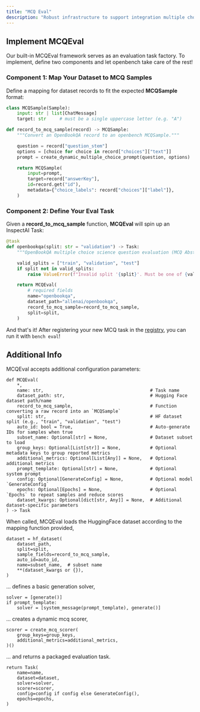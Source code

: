 ```yaml
---
title: "MCQ Eval"
description: "Robust infrastructure to support integration multiple choice question (MCQ) benchmarks."
---
```


## Implement MCQEval
Our built-in MCQEval framework serves as an evaluation task factory. To implement, define two components and let openbench take care of the rest!

### Component 1: Map Your Dataset to MCQ Samples
Define a mapping for dataset records to fit the expected **MCQSample** format:

```python
class MCQSample(Sample):
    input: str | list[ChatMessage]
    target: str     # must be a single uppercase letter (e.g. "A")
```
```python evals/openbookqa.py
def record_to_mcq_sample(record) -> MCQSample:
    """Convert an OpenBookQA record to an openbench MCQSample."""

    question = record["question_stem"]
    options = [choice for choice in record["choices"]["text"]]
    prompt = create_dynamic_multiple_choice_prompt(question, options)

    return MCQSample(
        input=prompt,
        target=record["answerKey"],
        id=record.get("id"),
        metadata={"choice_labels": record["choices"]["label"]},
    )
```

### Component 2: Define Your Eval Task
Given a **record_to_mcq_sample** function, **MCQEval** will spin up an InspectAI Task:
```python
@task
def openbookqa(split: str = "validation") -> Task:
    """OpenBookQA multiple choice science question evaluation (MCQ Abstracted)."""

    valid_splits = ["train", "validation", "test"]
    if split not in valid_splits:
        raise ValueError(f"Invalid split '{split}'. Must be one of {valid_splits}")

    return MCQEval(
        # required fields
        name="openbookqa",
        dataset_path="allenai/openbookqa",
        record_to_mcq_sample=record_to_mcq_sample,
        split=split,
    )
```
And that's it! After registering your new MCQ task in the [registry](/development/architecture#1-task-registry-registry-py), you can run it with `bench eval`!
 
## Additional Info
MCQEval accepts additional configuration parameters:
```
def MCQEval(
    *,
    name: str,                                        # Task name
    dataset_path: str,                                # Hugging Face dataset path/name
    record_to_mcq_sample,                             # Function converting a raw record into an `MCQSample`
    split: str,                                       # HF dataset split (e.g., "train", "validation", "test")
    auto_id: bool = True,                             # Auto-generate IDs for samples when true
    subset_name: Optional[str] = None,                # Dataset subset to load
    group_keys: Optional[List[str]] = None,           # Optional metadata keys to group reported metrics
    additional_metrics: Optional[List[Any]] = None,   # Optional additional metrics
    prompt_template: Optional[str] = None,            # Optional system prompt
    config: Optional[GenerateConfig] = None,          # Optional model `GenerateConfig`
    epochs: Optional[Epochs] = None,                  # Optional `Epochs` to repeat samples and reduce scores
    dataset_kwargs: Optional[dict[str, Any]] = None,  # Additional dataset-specific parameters
) -> Task
```
When called, MCQEval loads the HuggingFace dataset according to the mapping function provided,
```
dataset = hf_dataset(
    dataset_path,
    split=split,
    sample_fields=record_to_mcq_sample,
    auto_id=auto_id,
    name=subset_name,  # subset name
    **(dataset_kwargs or {}),
)
```
... defines a basic generation solver,
```
solver = [generate()]
if prompt_template:
    solver = [system_message(prompt_template), generate()]
```
... creates a dynamic mcq scorer,
```
scorer = create_mcq_scorer(
    group_keys=group_keys,
    additional_metrics=additional_metrics,
)()
```
... and returns a packaged evaluation task.
```
return Task(
    name=name,
    dataset=dataset,
    solver=solver,
    scorer=scorer,
    config=config if config else GenerateConfig(),
    epochs=epochs,
)
```